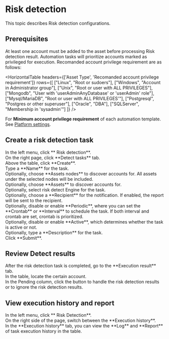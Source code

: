 # Risk detection

This topic describes Risk detection configurations.

## Prerequisites
At least one account must be added to the asset before processing Risk detection result. Automation tasks will prioritize accounts marked as privileged for execution.
Recomanded account privilege requirement are as follows:

<HorizontalTable 
headers={['Asset Type', 'Recomanded account privilege requirement']} 
rows={[
    ["Linux", "Root or sudoers"], 
    ["Windows", "Account in Administrator group"], 
    ["Unix", "Root or user with ALL PRIVILEGES"], 
    ["Mongodb", "User with 'userAdminAnyDatabase' or 'userAdmin' role"], 
    ["Mysql/MariaDB", "Root or user with ALL PRIVILEGES'"], 
    ["Postgresql", "Postgres or other superuser"], 
    ["Oracle", "DBA"],
    ["SQLServer", "Membership in 'sysadmin'"]
]}
/>

For **Minimum account privilege requirement** of each automation template. See [Platform settings](/docs/platform-settings/automation-settings).

## Create a risk detection task

<Steps>

<div>
<Nav name="pam" />
</div>

<div>
In the left menu, click **<Icon name="riskDetection" /> Risk detection**.
</div>

<div>
On the right page, click **Detect tasks** tab.
</div>

<div>
Above the table, click **Create**.
</div>

<div>
Type a **Name** for the task.
</div>

<div>
Optionally, choose **Assets nodes** to discover accounts for. All assets under the selected nodes will be included.
</div>

<div>
Optionally, choose **Assets** to discover accounts for.
</div>

<div>
Optionally, select risk detect Engine for the task.
<HorizontalTable 
headers={['Engines', 'Descripition']} 
rows={[
    ["Check the discovered accounts", "Perform checks and analyses based on automatically discovered account results,including user groups, public keys, sudoers, and other information."], 
    ["Check the strength of your account and password", "Perform checks and analyses based on the security of account passwords, includingpassword strength, leakage, etc."], 
    ["Check if the account and password are repeated", "Check if the account is the same as other accounts."], 
    ["Check whether the account password is a common password", "Check whether the account password is a commonly leaked password."]
]}
/>
</div>

<div>
Optionally, choose a **Recipient** for the notification. If enabled, the report will be sent to the recipient.
</div>

<div>
Optionally, disable or enable **Periodic**, where you can set the **Crontab** or **Interval** to schedule the task. 
If both interval and crontab are set, crontab is prioritized.
</div>

<div>
Optionally, disable or enable **Active**, which determines whether the task is active or not.
</div>

<div>
Optionally, type a **Description** for the task.
</div>

<div>
Click **Submit**.
</div>

</Steps>

## Review Detect results

<Steps>

<div>
After the risk detection task is completed, go to the **Execution result** tab.
</div>

<div>
In the table, locate the certain account. 
</div>

<div>
In the Pending column, click the <Icon name="greenHook" /> button to handle the risk detection results or <Icon name="greyBan" /> to ignore the risk detection results.
</div>

</Steps>

## View execution history and report

<Steps>

<div>
<Nav name="pam" />
</div>

<div>
In the left menu, click **<Icon name="riskDetection" /> Risk Detection**.
</div>

<div>
On the right side of the page, switch between the **Execution history**.
</div>

<div>
In the **Execution history** tab, you can view the **Log** and **Report** of task execution history in the table.<br/>
</div>

</Steps>


